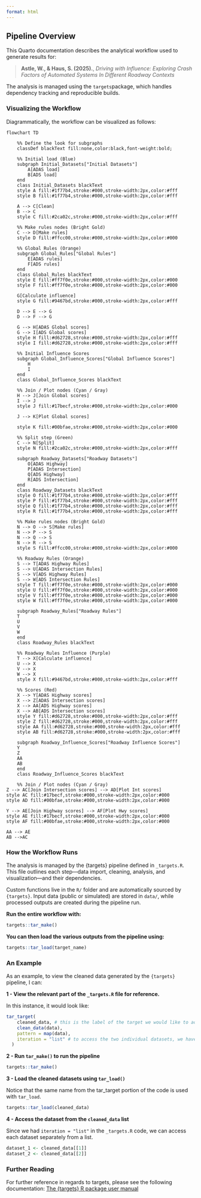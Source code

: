 ```yaml
---
format: html
---
```


## Pipeline Overview

This Quarto documentation describes the analytical workflow used to generate results for:

> **Astle, W., & Haus, S. (2025).**, *Driving with Influence: Exploring Crash Factors of Automated Systems In Different Roadway Contexts* 

The analysis is managed using the `targets`package, which handles dependency tracking and reproducible builds.

### Visualizing the Workflow

Diagrammatically, the workflow can be visualized as follows:

```mermaid
flowchart TD

    %% Define the look for subgraphs
    classDef blackText fill:none,color:black,font-weight:bold;

    %% Initial load (Blue)
    subgraph Initial_Datasets["Initial Datasets"]
        A[ADAS load]
        B[ADS load]
    end
    class Initial_Datasets blackText
    style A fill:#1f77b4,stroke:#000,stroke-width:2px,color:#fff
    style B fill:#1f77b4,stroke:#000,stroke-width:2px,color:#fff

    A --> C[Clean]
    B --> C
    style C fill:#2ca02c,stroke:#000,stroke-width:2px,color:#fff

    %% Make rules nodes (Bright Gold)
    C --> D[Make rules]
    style D fill:#ffcc00,stroke:#000,stroke-width:2px,color:#000

    %% Global Rules (Orange)
    subgraph Global_Rules["Global Rules"]
        E[ADAS rules]
        F[ADS rules]
    end
    class Global_Rules blackText
    style E fill:#ff7f0e,stroke:#000,stroke-width:2px,color:#000
    style F fill:#ff7f0e,stroke:#000,stroke-width:2px,color:#000

    G[Calculate influence]
    style G fill:#9467bd,stroke:#000,stroke-width:2px,color:#fff

    D --> E --> G
    D --> F --> G

    G --> H[ADAS Global scores]
    G --> I[ADS Global scores]
    style H fill:#d62728,stroke:#000,stroke-width:2px,color:#fff
    style I fill:#d62728,stroke:#000,stroke-width:2px,color:#fff

    %% Initial Influence Scores
    subgraph Global_Influence_Scores["Global Influence Scores"]
        H
        I
    end
    class Global_Influence_Scores blackText

    %% Join / Plot nodes (Cyan / Gray)
    H --> J[Join Global scores]
    I --> J
    style J fill:#17becf,stroke:#000,stroke-width:2px,color:#000

    J --> K[Plot Global scores]

    style K fill:#00bfae,stroke:#000,stroke-width:2px,color:#000

    %% Split step (Green)
    C --> N[Split]
    style N fill:#2ca02c,stroke:#000,stroke-width:2px,color:#fff

    subgraph Roadway_Datasets["Roadway Datasets"]
        O[ADAS Highway]
        P[ADAS Intersection]
        Q[ADS Highway]
        R[ADS Intersection]
    end
    class Roadway_Datasets blackText
    style O fill:#1f77b4,stroke:#000,stroke-width:2px,color:#fff
    style P fill:#1f77b4,stroke:#000,stroke-width:2px,color:#fff
    style Q fill:#1f77b4,stroke:#000,stroke-width:2px,color:#fff
    style R fill:#1f77b4,stroke:#000,stroke-width:2px,color:#fff

    %% Make rules nodes (Bright Gold)
    N --> O --> S[Make rules]
    N --> P --> S
    N --> Q --> S
    N --> R --> S
    style S fill:#ffcc00,stroke:#000,stroke-width:2px,color:#000

    %% Roadway Rules (Orange)
    S --> T[ADAS Highway Rules]
    S --> U[ADAS Intersection Rules]
    S --> V[ADS Highway Rules]
    S --> W[ADS Intersection Rules]
    style T fill:#ff7f0e,stroke:#000,stroke-width:2px,color:#000
    style U fill:#ff7f0e,stroke:#000,stroke-width:2px,color:#000
    style V fill:#ff7f0e,stroke:#000,stroke-width:2px,color:#000
    style W fill:#ff7f0e,stroke:#000,stroke-width:2px,color:#000

    subgraph Roadway_Rules["Roadway Rules"]
    T
    U
    V
    W
    end
    class Roadway_Rules blackText

    %% Roadway Rules Influence (Purple)
    T --> X[Calculate influence]
    U --> X
    V --> X
    W --> X
    style X fill:#9467bd,stroke:#000,stroke-width:2px,color:#fff

    %% Scores (Red)
    X --> Y[ADAS Highway scores]
    X --> Z[ADAS Intersection scores]
    X --> AA[ADS Highway scores]
    X --> AB[ADS Intersection scores]
    style Y fill:#d62728,stroke:#000,stroke-width:2px,color:#fff
    style Z fill:#d62728,stroke:#000,stroke-width:2px,color:#fff
    style AA fill:#d62728,stroke:#000,stroke-width:2px,color:#fff
    style AB fill:#d62728,stroke:#000,stroke-width:2px,color:#fff

    subgraph Roadway_Influence_Scores["Roadway Influence Scores"]
    Y
    Z
    AA
    AB
    end
    class Roadway_Influence_Scores blackText
    
    %% Join / Plot nodes (Cyan / Gray)
Z --> AC[Join Intersection scores] --> AD[Plot Int scores]
style AC fill:#17becf,stroke:#000,stroke-width:2px,color:#000
style AD fill:#00bfae,stroke:#000,stroke-width:2px,color:#000

Y --> AE[Join Highway scores] --> AF[Plot Hwy scores]
style AE fill:#17becf,stroke:#000,stroke-width:2px,color:#000
style AF fill:#00bfae,stroke:#000,stroke-width:2px,color:#000

AA --> AE
AB -->AC

```



### How the Workflow Runs

The analysis is managed by the {targets} pipeline defined in `_targets.R`. This file outlines each step—data import, cleaning, analysis, and visualization—and their dependencies.

Custom functions live in the `R/` folder and are automatically sourced by `{targets}`. Input data (public or simulated) are stored in `data/`, while processed outputs are created during the pipeline run.

**Run the entire workflow with:**

```r

targets::tar_make()

```

**You can then load the various outputs from the pipeline using:**

```r

targets::tar_load(target_name)

```

### An Example

As an example, to view the cleaned data generated by the `{targets}` pipeline, I can:

**1 - View the relevant part of the `_targets.R` file for reference.**

In this instance, it would look like:

```r
tar_target(
    cleaned_data, # this is the label of the target we would like to access
    clean_data(data),
    pattern = map(data),
    iteration = "list" # to access the two individual datasets, we have the output as a list
  )
```

**2 - Run `tar_make()` to run the pipeline**

```r

targets::tar_make()

```

**3 - Load the cleaned datasets using `tar_load()`**

Notice that the same name from the tar_target portion of the code is used with `tar_load`.

```r

targets::tar_load(cleaned_data)

```

**4 - Access the dataset from the `cleaned_data` list**

Since we had `iteration = "list"` in the `_targets.R` code, we can access each dataset separately from a list.

```r

dataset_1 <- cleaned_data[[1]]
dataset_2 <- cleaned_data[[2]]
```

### Further Reading

For further reference in regards to targets, please see the following documentation: [The {targets} R package user manual](https://books.ropensci.org/targets/)